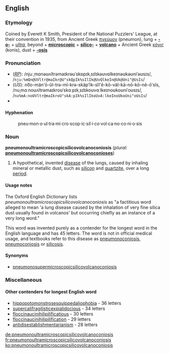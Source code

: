 ==English==
===Etymology===
Coined by Everett K Smith, President of the National Puzzlers' League, at their convention in 1935, from Ancient Greek [[πνεύμον]] (pneumon), lung + '''[[-o-]]''' + {{L.}} ''[[ultra]]'', beyond + '''[[microscopic]]''' + '''[[silico-]]''' + '''[[volcano]]''' + Ancient Greek [[κόνις]] (konis), dust + '''[[-osis]]'''<br>

===Pronunciation===
<!--Note: the stress pattern is that shown in the OED-->
*(''[[RP]]''): /njuːˌmɒnəʊʌltrəmaɪkrəʊˈskɒpɪkˌsɪlɪkəʊvɒlkeɪnəʊkəʊniˈəʊsɪs/, /<tt>nju:%mQn@UVltr@maIkr@U"skQpIk%sIlIk@UvQlkeIn@Uk@Uni"@UsIs</tt>/
*(''US''): no͞o-män'ō-ŭl-trə-mī-krə-skäpʹĭk-sĭl'ē-kō-väl-kā-nō-kō-nē-ōʹsĭs, /nuˌmɑːnoʊʌltrəmaɪkroʊˈskɑːpɪkˌsɪlɪkoʊvɑːlkeɪnoʊkoʊniˈoʊsɪs/, /<tt>nu%mA:noUVltr@maIkroU"skA:pIk%sIlIkoUvA:lkeInoUkoUni"oUsIs</tt>/
*{{audio|en-us-pneumonoultramicroscopicsilicovolcanoconiosis.ogg|Audio (US)}}

====Hyphenation====
:pneu&middot;mon&middot;o&middot;ul&middot;tra&middot;mi&middot;cro&middot;scop&middot;ic&middot;sil&middot;i&middot;co&middot;vol&middot;ca&middot;no&middot;co&middot;ni&middot;o&middot;sis

===Noun===
'''pneumonoultramicroscopicsilicovolcanoconiosis''' (''plural:'' '''[[pneumonoultramicroscopicsilicovolcanoconioses]]''')

#A hypothetical, invented [[disease]] of the lungs, caused by inhaling mineral or metallic dust, such as [[silicon]] and [[quartzite]], over a long [[period]].  

====Usage notes====
The Oxford English Dictionary lists ''pneumonoultramicroscopicsilicovolcanoconiosis'' as "a factitious word alleged to mean 'a lung disease caused by the inhalation of very fine silica dust usually found in volcanos' but occurring chiefly as an instance of a very long word." 

This word was invented purely as a contender for the longest word in the English language and has 45 letters.  The word is not in official medical usage, and textbooks refer to this disease as [[pneumonoconiosis]], [[pneumoconiosis]] or [[silicosis]].

====Synonyms====
*[[pneumonosupermicroscopicsilicovolcanoconiosis]]

===Miscellaneous===
====Other contenders for longest English word====
*[[hippopotomonstrosesquippedaliophobia]] - 36 letters
*[[supercalifragilisticexpialidocious]] - 34 letters
*[[floccinaucinihilipilification|floccinaucinihilipilificatious]] - 30 letters
*[[floccinaucinihilipilification]] - 29 letters
*[[antidisestablishmentarianism]] - 28 letters

[[de:pneumonoultramicroscopicsilicovolcanoconiosis]]
[[fr:pneumonoultramicroscopicsilicovolcanoconiosis]]
[[ko:pneumonoultramicroscopicsilicovolcanoconiosis]]